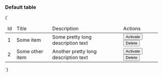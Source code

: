 
<Meta title="Components/Table" />

### Default table

<Preview>
  <Story name="Default" height="150px">
    {`
      <table class="tci-table">
        <thead>
          <tr>
            <td>Id</td>
            <td>Title</td>
            <td>Description</td>
            <td>Actions</td>
          </tr>
        </thead>
        <tbody>
          <tr>
            <td>1</td>
            <td>Some item</td>
            <td>Some pretty long description text</td>
            <td>
              <button class="tci-button tci-button--disable-focus tci-button--primary tci-button--xs">
                Activate
              </button>
              <button class="tci-button tci-button--disable-focus tci-button--xs text-red-600">
                Delete
              </button>
            </td>
          </tr>
          <tr>
            <td>2</td>
            <td>Some other item</td>
            <td>Another pretty long description text</td>
            <td>
              <button class="tci-button tci-button--disable-focus tci-button--xs">
                Activate
              </button>
              <button class="tci-button tci-button--disable-focus tci-button--xs text-red-600">
                Delete
              </button>
            </td>
          </tr>
        </tbody>
      </table>
    `}
  </Story>
</Preview>
